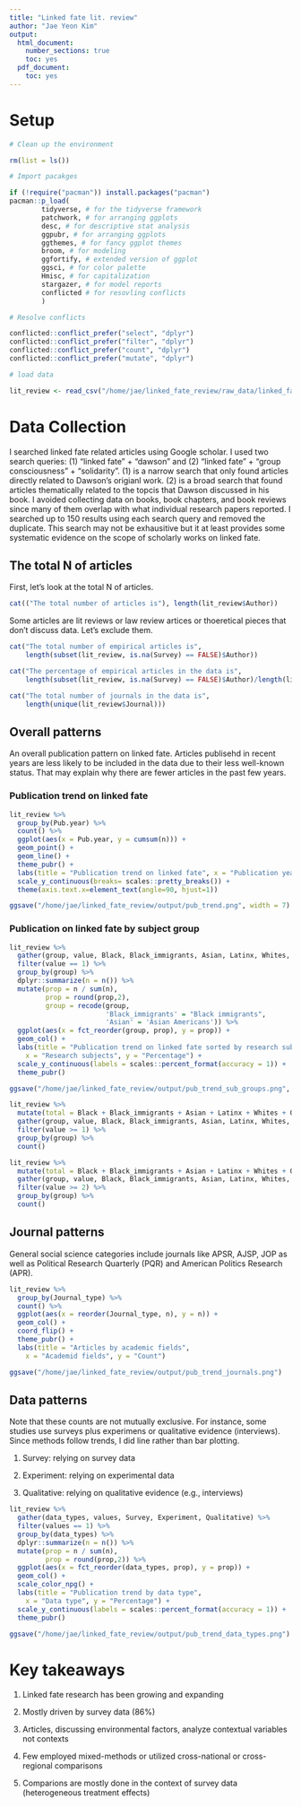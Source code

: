 ```yaml
---
title: "Linked fate lit. review"
author: "Jae Yeon Kim"
output:
  html_document:
    number_sections: true
    toc: yes
  pdf_document:
    toc: yes
---
```


# Setup

```r

# Clean up the environment

rm(list = ls())

# Import pacakges 

if (!require("pacman")) install.packages("pacman")
pacman::p_load(
        tidyverse, # for the tidyverse framework
        patchwork, # for arranging ggplots 
        desc, # for descriptive stat analysis
        ggpubr, # for arranging ggplots 
        ggthemes, # for fancy ggplot themes
        broom, # for modeling
        ggfortify, # extended version of ggplot 
        ggsci, # for color palette
        Hmisc, # for capitalization
        stargazer, # for model reports  
        conflicted # for resovling conflicts 
        )

# Resolve conflicts

conflicted::conflict_prefer("select", "dplyr")
conflicted::conflict_prefer("filter", "dplyr")
conflicted::conflict_prefer("count", "dplyr")
conflicted::conflict_prefer("mutate", "dplyr")

```

```r

# load data 

lit_review <- read_csv("/home/jae/linked_fate_review/raw_data/linked_fate_review2.csv")

```


# Data Collection 

I searched linked fate related articles using Google scholar. I used two search queries: (1) "linked fate" + "dawson" and (2) "linked fate" + "group consciousness" + "solidarity". (1) is a narrow search that only found articles directly related to Dawson's origianl work. (2) is a broad search that found articles thematically related to the topcis that Dawson discussed in his book. I avoided collecting data on books, book chapters, and book reviews since many of them overlap with what individual research papers reported. I searched up to 150 results using each search query and removed the duplicate. This search may not be exhausitive but it at least provides some systematic evidence on the scope of scholarly works on linked fate.


## The total N of articles

First, let's look at the total N of articles.

```r
cat(("The total number of articles is"), length(lit_review$Author))
```

Some articles are lit reviews or law review artices or thoeretical pieces that don't discuss data. Let's exclude them.

```r
cat("The total number of empirical articles is", 
    length(subset(lit_review, is.na(Survey) == FALSE)$Author))

```

```r
cat("The percentage of empirical articles in the data is", 
    length(subset(lit_review, is.na(Survey) == FALSE)$Author)/length(lit_review$Author))
```

```r

cat("The total number of journals in the data is",
    length(unique(lit_review$Journal)))

```


## Overall patterns

An overall publication pattern on linked fate. Articles publisehd in recent years are less likely to be included in the data due to their less well-known status. That may explain why there are fewer articles in the past few years.

### Publication trend on linked fate

```r

lit_review %>%
  group_by(Pub.year) %>%
  count() %>%
  ggplot(aes(x = Pub.year, y = cumsum(n))) +
  geom_point() +
  geom_line() +
  theme_pubr() +
  labs(title = "Publication trend on linked fate", x = "Publication years", y = "Cumulative count") + scale_x_continuous(breaks= c(2000, 2005, 2010, 2015)) +
  scale_y_continuous(breaks= scales::pretty_breaks()) +
  theme(axis.text.x=element_text(angle=90, hjust=1))

ggsave("/home/jae/linked_fate_review/output/pub_trend.png", width = 7) 

```

### Publication on linked fate by subject group

```r

lit_review %>%
  gather(group, value, Black, Black_immigrants, Asian, Latinx, Whites, Others) %>%
  filter(value == 1) %>%
  group_by(group) %>%
  dplyr::summarize(n = n()) %>%
  mutate(prop = n / sum(n),
         prop = round(prop,2),
         group = recode(group, 
                        'Black_immigrants' = "Black immigrants",
                        'Asian' = 'Asian Americans')) %>%
  ggplot(aes(x = fct_reorder(group, prop), y = prop)) +
  geom_col() +
  labs(title = "Publication trend on linked fate sorted by research subjects",
    x = "Research subjects", y = "Percentage") +
  scale_y_continuous(labels = scales::percent_format(accuracy = 1)) +
  theme_pubr() 

ggsave("/home/jae/linked_fate_review/output/pub_trend_sub_groups.png", width = 8)

```

```r

lit_review %>%
  mutate(total = Black + Black_immigrants + Asian + Latinx + Whites + Others) %>%
  gather(group, value, Black, Black_immigrants, Asian, Latinx, Whites, Others, total) %>%
  filter(value >= 1) %>%
  group_by(group) %>%
  count()

lit_review %>%
  mutate(total = Black + Black_immigrants + Asian + Latinx + Whites + Others) %>%
  gather(group, value, Black, Black_immigrants, Asian, Latinx, Whites, Others, total) %>%
  filter(value >= 2) %>%
  group_by(group) %>%
  count()
```

## Journal patterns 

General social science categories include journals like APSR, AJSP, JOP as well as Political Research Quarterly (PQR) and American Politics Research (APR).

```r

lit_review %>%
  group_by(Journal_type) %>%
  count() %>%
  ggplot(aes(x = reorder(Journal_type, n), y = n)) +
  geom_col() +
  coord_flip() +
  theme_pubr() +
  labs(title = "Articles by academic fields",
    x = "Academid fields", y = "Count")

ggsave("/home/jae/linked_fate_review/output/pub_trend_journals.png")
```

## Data patterns 

Note that these counts are not mutually exclusive. For instance, some studies use surveys plus experimens or qualitative evidence (interviews). Since methods follow trends, I did line rather than bar plotting.

1. Survey: relying on survey data 
    
2. Experiment: relying on experimental data 

3. Qualitative: relying on qualitative evidence (e.g., interviews)


```r

lit_review %>%
  gather(data_types, values, Survey, Experiment, Qualitative) %>%
  filter(values == 1) %>%
  group_by(data_types) %>%
  dplyr::summarize(n = n()) %>%
  mutate(prop = n / sum(n),
         prop = round(prop,2)) %>%
  ggplot(aes(x = fct_reorder(data_types, prop), y = prop)) +
  geom_col() +
  scale_color_npg() +
  labs(title = "Publication trend by data type",
    x = "Data type", y = "Percentage") +
  scale_y_continuous(labels = scales::percent_format(accuracy = 1)) +
  theme_pubr() 

ggsave("/home/jae/linked_fate_review/output/pub_trend_data_types.png")
```

# Key takeaways 

1. Linked fate research has been growing and expanding

2. Mostly driven by survey data (86%)

3. Articles, discussing environmental factors, analyze contextual variables not contexts 

4. Few employed mixed-methods or utilized cross-national or cross-regional comparisons 

5. Comparions are mostly done in the context of survey data (heterogeneous treatment effects)
